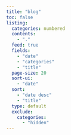```yaml
---
title: "blog"
toc: false
listing:
  categories: numbered
  contents:
    - "."
  feed: true
  fields:
    - "date"
    - "categories"
    - "title"
  page-size: 20
  sort-ui:
    - "date"
  sort:
    - "date desc"
    - "title"
  type: default
  exclude:
    categories:
      - "hidden"
---
```


